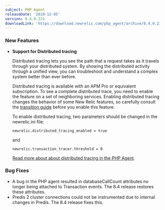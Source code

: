 ```yaml
---
subject: PHP Agent
releaseDate: '2018-12-05'
version: 8.4.0.231
downloadLink: 'https://download.newrelic.com/php_agent/archive/8.4.0.231/'
---
```


### New Features

* **Support for Distributed tracing**

  Distributed tracing lets you see the path that a request takes as it travels through your distributed system. By showing the distributed activity through a unified view, you can troubleshoot and understand a complex system better than ever before.

  Distributed tracing is available with an APM Pro or equivalent subscription. To see a complete distributed trace, you need to enable the feature on a set of neighboring services. Enabling distributed tracing changes the behavior of some New Relic features, so carefully consult the [transition guide](https://docs.newrelic.com/docs/transition-guide-distributed-tracing) before you enable this feature.

  To enable distributed tracing, two parameters should be changed in the newrelic.ini file:

  ```
  newrelic.distributed_tracing_enabled = true
  ```

  and

  ```
  newrelic.transaction_tracer.threshold = 0
  ```

  [Read more about about distributed tracing in the PHP Agent](https://docs.newrelic.com/docs/agents/php-agent/features/distributed-tracing-php).

### Bug Fixes

* A bug in the PHP agent resulted in databaseCallCount attributes no longer being attached to Transaction events. The 8.4 release restores these attributes.
* Predis 2 cluster connections could not be instrumented due to internal changes in Predis. The 8.4 release fixes this.
